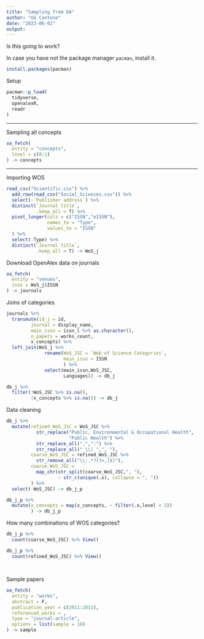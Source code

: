 ```yaml
---
title: "Sampling from OA"
author: "GG Cantone"
date: "2023-06-02"
output:
---
```


Is this going to work?

In case you have not the package manager `pacman`, install it.

```r
install.packages(pacman)
```

Setup

```r
pacman::p_load(
  tidyverse,
  openalexR,
  readr
)
```

---

Sampling all concepts

```r
oa_fetch(
  entity = "concepts",
  level = c(0:1)
) -> concepts
```

---

Importing WOS

```r
read_csv("Scientific.csv") %>%
  add_row(read_csv("Social_Sciences.csv")) %>%
  select(-`Publisher address`) %>%
  distinct(`Journal title`,
           .keep_all = T) %>%
  pivot_longer(cols = c("ISSN","eISSN"),
               names_to = "Type",
               values_to = "ISSN"
  ) %>%
  select(-Type) %>%
  distinct(`Journal title`,
           .keep_all = T) -> WoS_j
```

Download OpenAlex data on journals

```r
oa_fetch(
  entity = "venues",
  issn = WoS_j$ISSN
) -> journals
```

Joins of categories

```r
journals %>%
  transmute(id_j = id,
         journal = display_name,
         main_issn = issn_l %>% as.character(),
         n_papers = works_count,
         x_concepts) %>%
  left_join(WoS_j %>%
              rename(WoS_JSC = `Web of Science Categories`,
                     main_issn = ISSN
                     ) %>%
              select(main_issn,WoS_JSC,
                     Languages)) -> db_j 

db_j %>%
  filter(!WoS_JSC %>% is.na(),
         !x_concepts %>% is.na()) -> db_j
```

Data cleaning

```r
db_j %>%
  mutate(refined_WoS_JSC = WoS_JSC %>%
           str_replace("Public, Environmental & Occupational Health",
                       "Public Health") %>%
           str_replace_all(",",":") %>%
           str_replace_all(" \\| ",", "),
         coarse_WoS_JSC = refined_WoS_JSC %>%
           str_remove_all("\\:.*?(?=,|$)"),
         coarse_WoS_JSC =
           map_chr(str_split(coarse_WoS_JSC,", "),
                   ~ str_c(unique(.x), collapse = ", "))
         ) %>%
  select(-WoS_JSC) -> db_j_p

db_j_p %>%
  mutate(x_concepts = map(x_concepts, ~ filter(.x,level < 2))
         ) -> db_j_p

```

How many combinations of WOS categories?

```r

db_j_p %>%
  count(coarse_WoS_JSC) %>% View()

db_j_p %>%
  count(refined_WoS_JSC) %>% View()



```



## 

Sample papers

```r
oa_fetch(
  entity = "works",
  abstract = F,
  publication_year = c(2011:2015),
  referenced_works = ,
  type = "journal-article",
  options = list(sample = 10)
) -> sample
```
